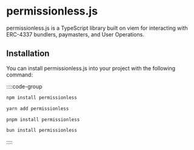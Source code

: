 
<VersionWarning version="0.1" />

# permissionless.js

permissionless.js is a TypeScript library built on viem for interacting with ERC-4337 bundlers, paymasters, and User Operations. 

## Installation

You can install permissionless.js into your project with the following command:

::::code-group

```bash [npm]
npm install permissionless
```

```bash [yarn]
yarn add permissionless
```

```bash [pnpm]
pnpm install permissionless
```

```bash [bun]
bun install permissionless
```

::::